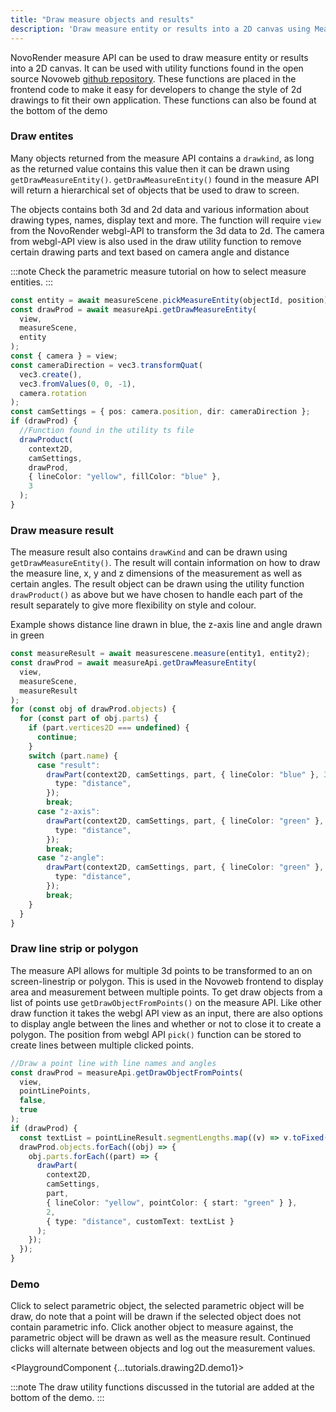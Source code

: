 ```yaml
---
title: "Draw measure objects and results"
description: 'Draw measure entity or results into a 2D canvas using Measure API.'
---
```



NovoRender measure API can be used to draw measure entity or results into a 2D canvas.
It can be used with utility functions found in the open source Novoweb [github repository](https://github.com/novorender/novoweb/blob/develop/src/features/engine2D/utils.ts).
These functions are placed in the frontend code to make it easy for developers to change the style of 2d drawings to fit their own application.
These functions can also be found at the bottom of the demo

### Draw entites

Many objects returned from the measure API contains a `drawkind`, as long as the returned value contains this value then it can be drawn using `getDrawMeasureEntity()`.
`getDrawMeasureEntity()` found in the measure API will return a hierarchical set of objects that be used to draw to screen.

The objects contains both 3d and 2d data and various information about drawing types, names, display text and more.
The function will require `view` from the NovoRender webgl-API to transform the 3d data to 2d.
The camera from webgl-API view is also used in the draw utility function to remove certain drawing parts and text based on camera angle and distance

:::note
Check the parametric measure tutorial on how to select measure entities.
:::

```typescript
const entity = await measureScene.pickMeasureEntity(objectId, position);
const drawProd = await measureApi.getDrawMeasureEntity(
  view,
  measureScene,
  entity
);
const { camera } = view;
const cameraDirection = vec3.transformQuat(
  vec3.create(),
  vec3.fromValues(0, 0, -1),
  camera.rotation
);
const camSettings = { pos: camera.position, dir: cameraDirection };
if (drawProd) {
  //Function found in the utility ts file
  drawProduct(
    context2D,
    camSettings,
    drawProd,
    { lineColor: "yellow", fillColor: "blue" },
    3
  );
}
```

### Draw measure result

The measure result also contains `drawKind` and can be drawn using `getDrawMeasureEntity()`.
The result will contain information on how to draw the measure line, x, y and z dimensions of the measurement as well as certain angles.
The result object can be drawn using the utility function `drawProduct()` as above but we have chosen to handle each part of the result separately to give more flexibility on style and colour.

Example shows distance line drawn in blue, the z-axis line and angle drawn in green

```typescript
const measureResult = await measurescene.measure(entity1, entity2);
const drawProd = await measureApi.getDrawMeasureEntity(
  view,
  measureScene,
  measureResult
);
for (const obj of drawProd.objects) {
  for (const part of obj.parts) {
    if (part.vertices2D === undefined) {
      continue;
    }
    switch (part.name) {
      case "result":
        drawPart(context2D, camSettings, part, { lineColor: "blue" }, 3, {
          type: "distance",
        });
        break;
      case "z-axis":
        drawPart(context2D, camSettings, part, { lineColor: "green" }, 3, {
          type: "distance",
        });
        break;
      case "z-angle":
        drawPart(context2D, camSettings, part, { lineColor: "green" }, 2, {
          type: "distance",
        });
        break;
    }
  }
}
```

### Draw line strip or polygon

The measure API allows for multiple 3d points to be transformed to an on screen-linestrip or polygon.
This is used in the Novoweb frontend to display area and measurement between multiple points.
To get draw objects from a list of points use `getDrawObjectFromPoints()` on the measure API.
Like other draw function it takes the webgl API view as an input, there are also options to display angle between the lines and whether or not to close it to create a polygon.
The position from webgl API `pick()` function can be stored to create lines between multiple clicked points.

```typescript
//Draw a point line with line names and angles
const drawProd = measureApi.getDrawObjectFromPoints(
  view,
  pointLinePoints,
  false,
  true
);
if (drawProd) {
  const textList = pointLineResult.segmentLengths.map((v) => v.toFixed(2));
  drawProd.objects.forEach((obj) => {
    obj.parts.forEach((part) => {
      drawPart(
        context2D,
        camSettings,
        part,
        { lineColor: "yellow", pointColor: { start: "green" } },
        2,
        { type: "distance", customText: textList }
      );
    });
  });
}
```

### Demo

Click to select parametric object, the selected parametric object will be draw, do note that a point will be drawn if the selected object does not contain parametric info.
Click another object to measure against, the parametric object will be drawn as well as the measure result.
Continued clicks will alternate between objects and log out the measurement values.

<PlaygroundComponent {...tutorials.drawing2D.demo1}></PlaygroundComponent>

:::note
The draw utility functions discussed in the tutorial are added at the bottom of the demo.
:::
